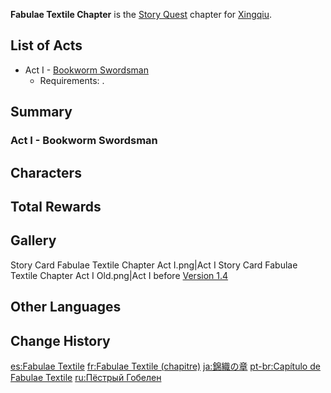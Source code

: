 {{Chapter Infobox
|image           = Fabulae Textile Chapter.png
|character       = Xingqiu
|type            = Story
|short           = Fabulae Textile
}}
'''Fabulae Textile Chapter''' is the [[Story Quest]] chapter for [[Xingqiu]].

==List of Acts==
* Act I - [[Bookworm Swordsman]]
** Requirements: {{Quest|26;Troublesome Work|requirements=1}}.

==Summary==
===Act I - Bookworm Swordsman===
{{Transclude|Bookworm Swordsman|Summary|main=1|top=1}}

==Characters==
{{Character Appearances|type=Chapter}}

==Total Rewards==
{{Quest Rewards List}}

==Gallery==
<gallery>
Story Card Fabulae Textile Chapter Act I.png|Act I
Story Card Fabulae Textile Chapter Act I Old.png|Act I before [[Version 1.4]]
</gallery>

==Other Languages==
{{Other Languages
|en      = Fabulae Textile Chapter
|zhs     = 锦织之章
|zhs_rm  = Jǐn Zhī zhī Zhāng
|zht     = 錦織之章
|zht_rm  = Jǐn Zhī zhī Zhāng
|zh_tl   = Chapter of the Brocade
|ja      = 錦織の章
|ja_rm   = Nishikiori no Shou
|ja_tl   = Chapter of the Brocade
|ko      = 금직의 장
|ko_rm   = Geumjik-ui Jang
|ko_tl   = Silk Brocade Chapter
|es      = Fabulae Textile
|fr      = Fabulae Textile
|ru      = Пёстрый Гобелен
|ru_tl   = Colorful {{tt|{{w|Gobelin}}}}
|th      = บทแห่งผืนผ้า
|th_rm   = Bot Haeng Phuen Pha
|th_tl   = Chapter of the Canvas
|vi      = Chương Cẩm Chức
|vi_tl   = 
|de      = Fabulae Textile
|id      = Chapter Fabulae Textile
|pt      = Capítulo de Fabulae Textile
|tr      = Tekstil Masalları Bölümü
|tr_tl   = 
|it      = Capitolo del Fabulae Textile
|it_tl   = 
}}

==Change History==
{{Change History|1.0}}

[[es:Fabulae Textile]]
[[fr:Fabulae Textile (chapitre)]]
[[ja:錦織の章]]
[[pt-br:Capítulo de Fabulae Textile]]
[[ru:Пёстрый Гобелен]]